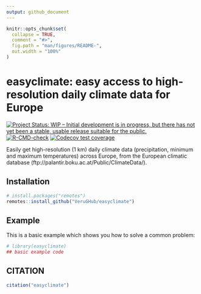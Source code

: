```yaml
---
output: github_document
---
```


<!-- README.md is generated from README.Rmd. Please edit that file -->

```r
knitr::opts_chunk$set(
  collapse = TRUE,
  comment = "#>",
  fig.path = "man/figures/README-",
  out.width = "100%"
)
```

# easyclimate: easy access to high-resolution daily climate data for Europe

<!-- badges: start -->
[![Project Status: WIP – Initial development is in progress, but there has not yet been a stable, usable release suitable for the public.](https://www.repostatus.org/badges/latest/active.svg)](https://www.repostatus.org/#active)
[![R-CMD-check](https://github.com/VeruGHub/easyclimate/workflows/R-CMD-check/badge.svg)](https://github.com/VeruGHub/easyclimate/actions)
[![Codecov test coverage](https://codecov.io/gh/VeruGHub/easyclimate/branch/master/graph/badge.svg)](https://codecov.io/gh/VeruGHub/easyclimate?branch=master)
<!-- badges: end -->

Easily get high-resolution (1 km) daily climate data (precipitation, minimum and maximum temperatures) across Europe, from the European climatic database (ftp://palantir.boku.ac.at/Public/ClimateData/).


## Installation

``` r
# install.packages("remotes")
remotes::install_github("VeruGHub/easyclimate")
```


## Example

This is a basic example which shows you how to solve a common problem:

```r
# library(easyclimate)
## basic example code
```


## CITATION

```r
citation("easyclimate")
```



